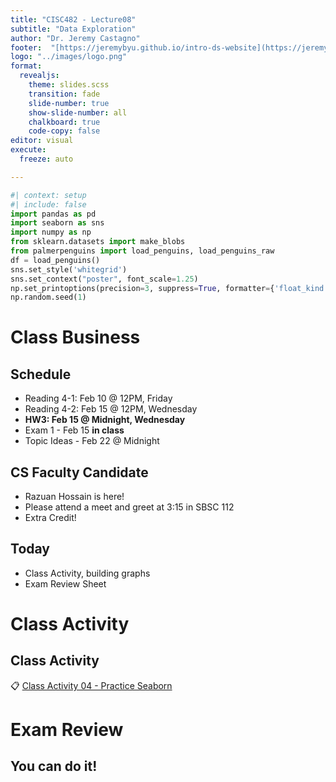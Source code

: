 ```yaml
---
title: "CISC482 - Lecture08"
subtitle: "Data Exploration"
author: "Dr. Jeremy Castagno"
footer:  "[https://jeremybyu.github.io/intro-ds-website](https://jeremybyu.github.io/intro-ds-website/)"
logo: "../images/logo.png"
format: 
  revealjs: 
    theme: slides.scss
    transition: fade
    slide-number: true
    show-slide-number: all 
    chalkboard: true
    code-copy: false
editor: visual
execute:
  freeze: auto

---
```



```python
#| context: setup
#| include: false
import pandas as pd
import seaborn as sns 
import numpy as np
from sklearn.datasets import make_blobs
from palmerpenguins import load_penguins, load_penguins_raw
df = load_penguins()
sns.set_style('whitegrid')
sns.set_context("poster", font_scale=1.25)
np.set_printoptions(precision=3, suppress=True, formatter={'float_kind': "{:.3f}".format})
np.random.seed(1)

```

# Class Business


## Schedule

- Reading 4-1: Feb 10 @ 12PM, Friday
- Reading 4-2: Feb 15 @ 12PM, Wednesday
- **HW3: Feb 15 @ Midnight, Wednesday**
- Exam 1 - Feb 15 **in class**
- Topic Ideas - Feb 22 @ Midnight


## CS Faculty Candidate

- Razuan Hossain is here!
- Please attend a meet and greet at 3:15 in SBSC 112 
- Extra Credit!


## Today

- Class Activity, building graphs
- Exam Review Sheet

# Class Activity

## Class Activity

📋 [Class Activity 04 - Practice Seaborn](https://colab.research.google.com/drive/1G8FrrL2cENvBuo39dwx9DdPUcOogec5l?usp=sharing)


# Exam Review

## You can do it!





